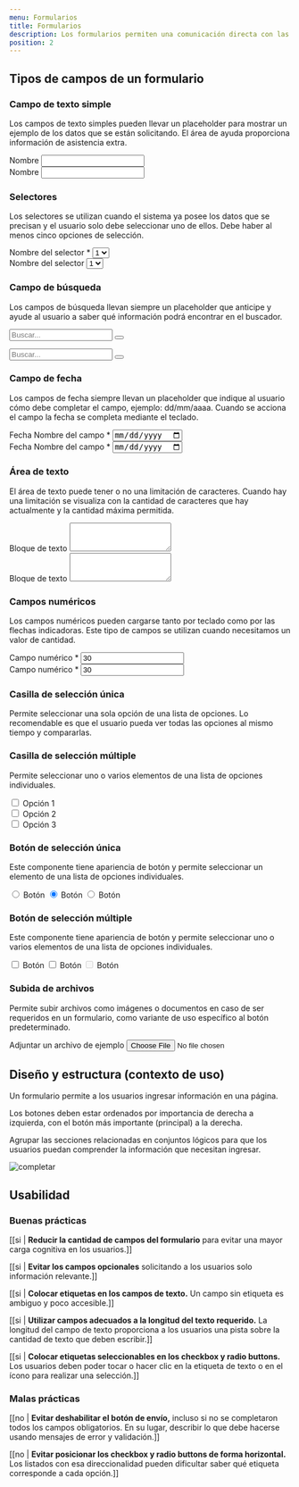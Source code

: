 ```yaml
---
menu: Formularios
title: Formularios
description: Los formularios permiten una comunicación directa con las personas usuarias y nos ayudan a gestionar procesos o trámites que los hacen partícipes. Los tipos de campos que usamos en ellos para comunicar los requisitos de entrada o necesidades específicas son variados. Podemos usar, por ejemplo, campos de texto, selectores, botones de radio, casillas de verificación y selectores de fecha.
position: 2
---
```


## Tipos de campos de un formulario

### Campo de texto simple

Los campos de texto simples pueden llevar un placeholder para mostrar un ejemplo de los datos que se están solicitando. El área de ayuda proporciona información de asistencia extra.

<div class="content-2">
  <div class="form-wrapper">
    <div class="form-group">
      <label for="name-input">Nombre</label>
      <input type="text" class="form-control" id="name-input" name="name" />
    </div>
  </div>
  <div class="form-wrapper bg-light p-4">
    <div class="form-group">
      <label for="name-input">Nombre</label>
      <input type="text" class="form-control" id="name-input" name="name" />
    </div>
  </div>
</div>

### Selectores

Los selectores se utilizan cuando el sistema ya posee los datos que se precisan y el usuario solo debe seleccionar uno de ellos. Debe haber al menos cinco opciones de selección.

<div class="content-2">
  <div class="form-wrapper">
    <div class="form-group">
      <label for="lista-de-seleccion">Nombre del selector *</label>
      <select class="custom-select" id="lista-de-seleccion">
        <option>1</option>
        <option>2</option>
        <option>3</option>
        <option>4</option>
        <option>5</option>
      </select>
    </div>
  </div>
  <div class="form-wrapper bg-light p-4">
    <div class="form-group">
      <label for="lista-de-seleccion">Nombre del selector</label>
      <select class="custom-select" id="lista-de-seleccion">
        <option>1</option>
        <option>2</option>
      </select>
    </div>
  </div>
</div>

### Campo de búsqueda

Los campos de búsqueda llevan siempre un placeholder que anticipe y ayude al usuario a saber qué información podrá encontrar en el buscador.

<div class="content-2">
  <div class="form-wrapper mb-3">
    <form class="form-search">
      <div class="form-group">
        <input type="search" class="form-control input-search" id="name-input" name="name" placeholder="Buscar..." />
        <button class="reset" type="reset"></button>
      </div>
    </form>
  </div>
  <div class="form-wrapper bg-light p-4">
    <form class="form-search">
      <div class="form-group">
        <input type="search" class="form-control input-search" id="name-input" name="name" placeholder="Buscar..." />
        <button class="reset" type="reset"></button>
      </div>
    </form>
  </div>
</div>

### Campo de fecha

Los campos de fecha siempre llevan un placeholder que indique al usuario cómo debe completar el campo, ejemplo: dd/mm/aaaa. Cuando se acciona el campo la fecha se completa mediante el teclado.

<div class="content-2">
  <div class="form-wrapper">
    <div class="form-group">
      <label for="date-input">Fecha</label>
      <span id="date-help" class="form-text">
        Nombre del campo *
      </span>
      <input type="date" class="form-control" id="date-input" name="date" aria-describedby="date-help" />
    </div>
  </div>
  <div class="form-wrapper bg-light p-4">
    <div class="form-group">
      <label for="date-input">Fecha</label>
      <span id="date-help" class="form-text">
        Nombre del campo *
      </span>
      <input type="date" class="form-control" id="date-input" name="date" aria-describedby="date-help" />
    </div>
  </div>
</div>

### Área de texto

El área de texto puede tener o no una limitación de caracteres. Cuando hay una limitación se visualiza con la cantidad de caracteres que hay actualmente y la cantidad máxima permitida.

<div class="content-2">
  <div class="form-wrapper">
    <div class="form-group">
      <label for="text-area">Bloque de texto</label>
      <textarea class="form-control" id="text-area" rows="3"></textarea>
    </div>
  </div>
  <div class="form-wrapper bg-light p-4">
    <div class="form-group">
      <label for="text-area">Bloque de texto</label>
      <textarea class="form-control" id="text-area" rows="3"></textarea>
    </div>
  </div>
</div>

### Campos numéricos

Los campos numéricos pueden cargarse tanto por teclado como por las flechas indicadoras. Este tipo de campos se utilizan cuando necesitamos un valor de cantidad.

<div class="content-2">
  <div class="form-wrapper">
    <div class="form-group">
      <label for="number-input">Campo numérico *</label>
      <input type="number" class="form-control" id="number-input" name="number" value="30" />
    </div>
  </div>
  <div class="form-wrapper bg-light p-4">
    <div class="form-group">
      <label for="number-input">Campo numérico *</label>
      <input type="number" class="form-control" id="number-input" name="number" value="30" />
    </div>
  </div>
</div>

### Casilla de selección única

Permite seleccionar una sola opción de una lista de opciones. Lo recomendable es que el usuario pueda ver todas las opciones al mismo tiempo y compararlas.


<div class="content-2">
  <div class="form-wrapper d-grid text-center">
    <RadioInput
      name="skills"
      options={[
        { value: "uno", label: "Opción 1" },
        { value: "dos", label: "Opción 2" },
        { value: "tres", label: "Opción 3" },
      ]}
    />
  </div>
</div>

### Casilla de selección múltiple

Permite seleccionar uno o varios elementos de una lista de opciones individuales.

<div class="content-2">
  <div class="form-wrapper d-grid text-center">
    <div className="custom-control custom-checkbox">
      <input className="custom-control-input" type="checkbox" id="skills-one-input" name="skills" value="one" />
      <label className="custom-control-label" htmlFor="skills-one-input">
        Opción 1
      </label>
    </div>
    <div className="custom-control custom-checkbox">
      <input className="custom-control-input" type="checkbox" id="skills-two-input" name="skills" value="two" />
      <label className="custom-control-label" htmlFor="skills-two-input">
        Opción 2
      </label>
    </div>
    <div className="custom-control custom-checkbox">
      <input className="custom-control-input" type="checkbox" id="skills-three-input" name="skills" value="three" />
      <label className="custom-control-label" htmlFor="skills-three-input">
        Opción 3
      </label>
    </div>
  </div>
</div>

### Botón de selección única

Este componente tiene apariencia de botón y permite seleccionar un elemento de una lista de opciones individuales.

<div class="content-3">
  <div class="btn-wrapper" data-toggle="buttons">
    <label class="btn btn-chip btn-sm mx-2">
      <input type="radio" name="options1" id="option1" class="btn-check" />
      Botón
    </label>
    <label class="btn btn-chip btn-sm mx-2 active">
      <input type="radio" name="options2" id="option2" class="btn-check" checked="" />
      Botón
    </label>
    <label class="btn btn-chip btn-sm mx-2 disabled">
      <input type="radio" name="options3" id="option3" class="btn-check" />
      Botón
    </label>
  </div>
</div>

### Botón de selección múltiple

Este componente tiene apariencia de botón y permite seleccionar uno o varios elementos de una lista de opciones individuales.

<div class="content-3">
  <div class="btn-wrapper">
    <input type="checkbox" class="btn-check" id="btn-check" autocomplete="off" />
    <label class="btn btn-chip btn-sm mx-2 active" for="btn-check">
      Botón
    </label>
    <input type="checkbox" class="btn-check" id="btn-check2" autocomplete="off" />
    <label class="btn btn-chip btn-sm mx-2" for="btn-check2">
      Botón
    </label>
    <input type="checkbox" class="btn-check" id="btn-check3" autocomplete="off" disabled="" />
    <label class="btn btn-chip btn-sm mx-2 disabled" for="btn-check3">
      Botón
    </label>
  </div>
</div>

### Subida de archivos

Permite subir archivos como imágenes o documentos en caso de ser requeridos en un formulario, como variante de uso específico al botón predeterminado.

<div class="content-2">
  <div class="form-wrapper d-grid">
    <div class="form-group">
      <label for="file-input">Adjuntar un archivo de ejemplo</label>
      <input type="file" class="form-control-file" id="file-input" />
    </div>
  </div>
</div>

## Diseño y estructura (contexto de uso)

Un formulario permite a los usuarios ingresar información en una página.

Los botones deben estar ordenados por importancia de derecha a izquierda, con el botón más importante (principal) a la derecha.

Agrupar las secciones relacionadas en conjuntos lógicos para que los usuarios puedan comprender la información que necesitan ingresar.

![completar](/componentes/formulario/formulario.svg)

## Usabilidad

### Buenas prácticas

[[si | **Reducir la cantidad de campos del formulario** para evitar una mayor carga cognitiva en los usuarios.]]

[[si | **Evitar los campos opcionales** solicitando a los usuarios solo información relevante.]]

[[si | **Colocar etiquetas en los campos de texto.** Un campo sin etiqueta es ambiguo y poco accesible.]]

[[si | **Utilizar campos adecuados a la longitud del texto requerido.** La longitud del campo de texto proporciona a los usuarios una pista sobre la cantidad de texto que deben escribir.]]

[[si | **Colocar etiquetas seleccionables en los checkbox y radio buttons.** Los usuarios deben poder tocar o hacer clic en la etiqueta de texto o en el ícono para realizar una selección.]]

### Malas prácticas

[[no | **Evitar deshabilitar el botón de envío,** incluso si no se completaron todos los campos obligatorios. En su lugar, describir lo que debe hacerse usando mensajes de error y validación.]]

[[no | **Evitar posicionar los checkbox y radio buttons de forma horizontal.** Los listados con esa direccionalidad pueden dificultar saber qué etiqueta corresponde a cada opción.]]
